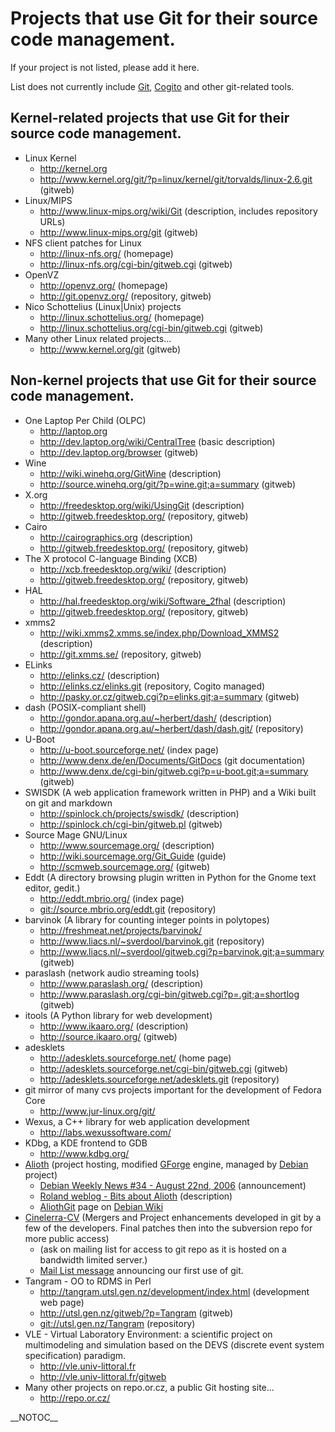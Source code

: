 = Projects that use Git for their source code management. =

If your project is not listed, please add it here.

List does not currently include [[Git]], [[Cogito]] and other git-related tools.

== Kernel-related projects that use Git for their source code management. ==

* Linux Kernel
** http://kernel.org
** http://www.kernel.org/git/?p=linux/kernel/git/torvalds/linux-2.6.git (gitweb)
* Linux/MIPS
** http://www.linux-mips.org/wiki/Git (description, includes repository URLs)
** http://www.linux-mips.org/git (gitweb)
* NFS client patches for Linux
** http://linux-nfs.org/ (homepage)
** http://linux-nfs.org/cgi-bin/gitweb.cgi (gitweb)
* OpenVZ
** http://openvz.org/ (homepage)
** http://git.openvz.org/ (repository, gitweb)
* Nico Schottelius (Linux|Unix) projects
** http://linux.schottelius.org/ (homepage)
** http://linux.schottelius.org/cgi-bin/gitweb.cgi (gitweb)
* Many other Linux related projects...
** http://www.kernel.org/git (gitweb)

== Non-kernel projects that use Git for their source code management. ==

* One Laptop Per Child (OLPC)
** http://laptop.org
** http://dev.laptop.org/wiki/[[CentralTree]] (basic description)
** http://dev.laptop.org/browser (gitweb)
* Wine
** http://wiki.winehq.org/[[GitWine]] (description)
** http://source.winehq.org/git/?p=wine.git;a=summary (gitweb)
* X.org
** http://freedesktop.org/wiki/[[UsingGit]] (description)
** http://gitweb.freedesktop.org/ (repository, gitweb)
* Cairo
** http://cairographics.org (description)
** http://gitweb.freedesktop.org/ (repository, gitweb)
* The X protocol C-language Binding (XCB)
** http://xcb.freedesktop.org/wiki/ (description)   
** http://gitweb.freedesktop.org/ (repository, gitweb)
* HAL
** http://hal.freedesktop.org/wiki/Software_2fhal (description)   
** http://gitweb.freedesktop.org/ (repository, gitweb)
* xmms2
** http://wiki.xmms2.xmms.se/index.php/Download_XMMS2 (description)
** http://git.xmms.se/ (repository, gitweb)
* ELinks
** http://elinks.cz/ (description)
** http://elinks.cz/elinks.git (repository, Cogito managed)
** http://pasky.or.cz/gitweb.cgi?p=elinks.git;a=summary (gitweb)
* dash (POSIX-compliant shell)
** http://gondor.apana.org.au/~herbert/dash/ (description)
** http://gondor.apana.org.au/~herbert/dash/dash.git/ (repository)
* U-Boot
** http://u-boot.sourceforge.net/ (index page)
** http://www.denx.de/en/Documents/[[GitDocs]] (git documentation)
** http://www.denx.de/cgi-bin/gitweb.cgi?p=u-boot.git;a=summary (gitweb)
* SWISDK (A web application framework written in PHP) and a Wiki built on git and markdown
** http://spinlock.ch/projects/swisdk/ (description)
** http://spinlock.ch/cgi-bin/gitweb.pl (gitweb)
* Source Mage GNU/Linux
** http://www.sourcemage.org/ (description)
** http://wiki.sourcemage.org/Git_Guide (guide)
** http://scmweb.sourcemage.org/ (gitweb)
* Eddt (A directory browsing plugin written in Python for the Gnome text editor, gedit.)
** http://eddt.mbrio.org/ (index page)
** git://source.mbrio.org/eddt.git (repository)
* barvinok (A library for counting integer points in polytopes)
** http://freshmeat.net/projects/barvinok/
** http://www.liacs.nl/~sverdool/barvinok.git (repository)
** http://www.liacs.nl/~sverdool/gitweb.cgi?p=barvinok.git;a=summary (gitweb)
* paraslash (network audio streaming tools)
** http://www.paraslash.org/ (description)
** http://www.paraslash.org/cgi-bin/gitweb.cgi?p=.git;a=shortlog (gitweb)
* itools (A Python library for web development)
** http://www.ikaaro.org/ (description)
** http://source.ikaaro.org/ (gitweb)
* adesklets
** http://adesklets.sourceforge.net/ (home page)
** http://adesklets.sourceforge.net/cgi-bin/gitweb.cgi (gitweb)
** http://adesklets.sourceforge.net/adesklets.git (repository)
* git mirror of many cvs projects important for the development of Fedora Core
** http://www.jur-linux.org/git/
* Wexus, a C++ library for web application development
** http://labs.wexussoftware.com/
* KDbg, a KDE frontend to GDB
** http://www.kdbg.org/
* [http://alioth.debian.org/ Alioth] (project hosting, modified [http://gforge.org GForge] engine, managed by [http://www.debian.org/ Debian] project)
** [http://www.debian.org/News/weekly/2006/34/ Debian Weekly News #34 - August 22nd, 2006] (announcement)
** [http://roland.entierement.nu/blog/2006/08/17/bits-about-alioth.html Roland weblog - Bits about Alioth] (description)
** [http://wiki.debian.org/AliothGit [[AliothGit]]] page on [http://wiki.debian.org/ Debian Wiki]
* [http://cvs.cinelerra.org/ Cinelerra-CV] (Mergers and Project enhancements developed in git by a few of the developers. Final patches then into the subversion repo for more public access)
** (ask on mailing list for access to git repo as it is hosted on a bandwidth limited server.)
** [http://e.kevb.net/lurker/message/20060711.200520.7a9b1e25.en.html Mail List message] announcing our first use of git.
* Tangram - OO to RDMS in Perl
** http://tangram.utsl.gen.nz/development/index.html (development web page)
** http://utsl.gen.nz/gitweb/?p=Tangram (gitweb)
** git://utsl.gen.nz/Tangram (repository)
* VLE - Virtual Laboratory Environment: a scientific project on multimodeling and simulation based on the DEVS (discrete event system specification) paradigm.
** http://vle.univ-littoral.fr
** http://vle.univ-littoral.fr/gitweb
* Many other projects on repo.or.cz, a public Git hosting site...
** http://repo.or.cz/

__NOTOC__